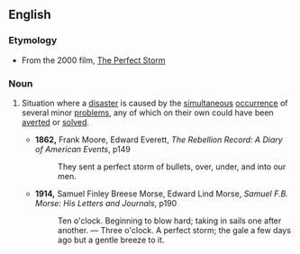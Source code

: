 ==English==
===Etymology===
*From the 2000 film, [[w:The Perfect Storm (film)|The Perfect Storm]]
<!-- 1999 book? phrase already existed ... -->

===Noun===
{{en-noun}}
# {{idiom}} Situation where a [[disaster]] is caused by the [[simultaneous]] [[occurrence]] of several minor [[problem]]s, any of which on their own could have been [[avert]]ed or [[solve]]d.
#* '''1862,''' Frank Moore, Edward Everett, ''The Rebellion Record: A Diary of American Events'', p149
#*: They sent a perfect storm of bullets, over, under, and into our men.
#* '''1914,''' Samuel Finley Breese Morse, Edward Lind Morse, ''Samuel F.B. Morse: His Letters and Journals'', p190
#*: Ten o'clock. Beginning to blow hard; taking in sails one after another. — Three o'clock. A perfect storm; the gale a few days ago but a gentle breeze to it.